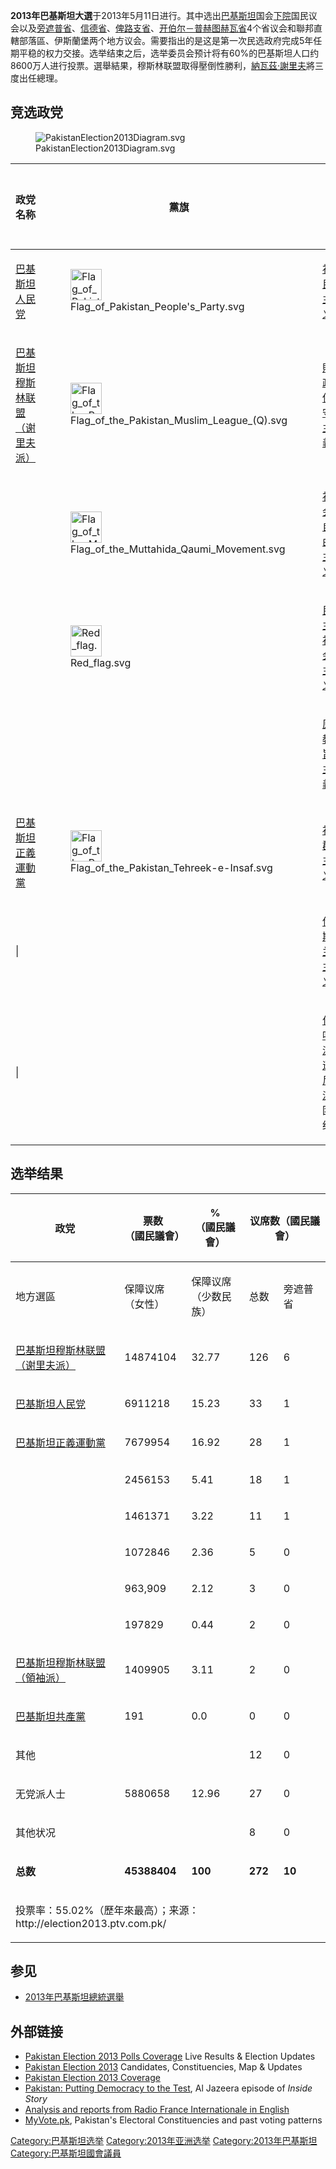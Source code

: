 {{Infobox Election
| election_name = 2013年巴基斯坦大選
| country = 巴基斯坦
| type = 议会
| ongoing = no
| previous_election = 2008年巴基斯坦國會選舉
| previous_year = 2008
| next_election = 2018年巴基斯坦大選
| next_year = 2018
| seats_for_election = [[国民议会_(巴基斯坦)|国民议会]]所有342个议席，172个执政所需多数
| majority_seats= 172
| election_date = 2013年5月11日
| title = [[巴基斯坦总理|总理]]
| posttitle = [[巴基斯坦总理|总理]]
| before_election = 米爾汗·哈薩·霍索
| before_party = 无党派人士
| after_election = [[納瓦茲·謝里夫|納瓦茲·謝里夫]]
| after_party = 巴基斯坦穆斯林联盟（谢里夫派）
<!-- 巴基斯坦穆斯林联盟（谢里夫派） -->
|image1          = [[File:Nawazshariflondon_(cropped).jpg|120px]]
|leader1         = [[納瓦茲·謝里夫|納瓦茲·謝里夫]]
|leader_since1   = 1988年11月16日
|party1          = [[巴基斯坦穆斯林联盟（谢里夫派）|巴基斯坦穆斯林联盟（谢里夫派）]]
|color1          = 008000
|leaders_seat1   = 拉合尔
| seats1 = 166
| seat_change1 = {{increase}} 77
| popular_vote1 = 14,874,104
| percentage1 = 32.77%

<!-- 巴基斯坦人民黨 -->
|image2          = [[File:Makhdoom_Amin_Faheem_-_Horasis_Global_Arab_Business_Meeting_2012.jpg|120px]]
|leader2         = 阿明·法希姆
|leader_since2   =  2007年12月30日
|party2          = [[巴基斯坦人民黨|巴基斯坦人民黨]]
|color2          = FF0000
|leaders_seat2   = 拉尔卡纳
|last_election2  = 
| popular_vote2   = 6,911,218
| percentage2     = 15.32%
| seats2          = 42<!-- Not 42. Do not change to this. This is from the Electoral Commission's results -->
| seat_change2    = {{decrease}} 78
| swing2          =

<!-- 巴基斯坦正義運動黨 -->
|image3          = [[File:Imran_Khan.jpg|100px]]
|leader3         = [[伊姆蘭·罕|伊姆蘭·罕]]
|leader_since3   = 1996年4月25日
|party3          = [[巴基斯坦正義運動黨|巴基斯坦正義運動黨]]
|color3          = 000
|leaders_seat3   = 米安瓦利
|last_election3  = 
| popular_vote3  = 7,679,954
| percentage3    = 16.92%
|seats3          = 35
|seat_change3    = {{increase}} 35
|swing3          = 4545
}}

'''2013年巴基斯坦大選'''于2013年5月11日进行。其中选出[[巴基斯坦|巴基斯坦]]国会[[下議院|下院]]国民议会以及[[旁遮普省|旁遮普省]]、[[信德省|信德省]]、[[俾路支省|俾路支省]]、[[开伯尔－普赫图赫瓦省|开伯尔－普赫图赫瓦省]]4个省议会和聯邦直轄部落區、伊斯蘭堡两个地方议会。需要指出的是这是第一次民选政府完成5年任期平稳的权力交接。选举结束之后，选举委员会预计将有60%的巴基斯坦人口约8600万人进行投票。選舉結果，穆斯林联盟取得壓倒性勝利，[[納瓦茲·謝里夫|納瓦茲·謝里夫]]將三度出任總理。

==竞选政党==

[[File:PakistanElection2013Diagram.svg|thumb]]
{| class="wikitable"
|-
! 政党名称!! 黨旗!! 意识形态!! 政治光谱
|-
| [[巴基斯坦人民党|巴基斯坦人民党]]||[[File:Flag_of_Pakistan_People's_Party.svg|50px]] || [[社会民主主义|社民主义]]||  [[中间偏左|中间偏左]]
|-
| [[巴基斯坦穆斯林联盟（谢里夫派）|巴基斯坦穆斯林联盟（谢里夫派）]]||[[File:Flag_of_the_Pakistan_Muslim_League_(Q).svg|50px]] || [[財政保守主義|財政保守主義]]|| [[中间偏右|中间偏右]]
|-
|{{link-en|統一民族運動黨 (巴基斯坦)|Muttahida Qaumi Movement|统一民族运动党}}||[[File:Flag_of_the_Muttahida_Qaumi_Movement.svg|50px]] || [[社会自由主义|社会自由主义]]|| 中间偏左
|-
| {{link-en|人民民族黨 (巴基斯坦)|Awami National Party|人民民族黨}}||[[File:Red_flag.svg|50px]] || [[民主社会主义|民主社会主义]]|| [[左翼|左翼]]
|-
| {{link-en|原教旨政黨聯盟|Muttahida Majlis-e-Amal}}|| || [[原教旨主義|原教旨主義]]|| [[极右派|极右派]]
|-
| [[巴基斯坦正義運動黨|巴基斯坦正義運動黨]]||[[File:Flag_of_the_Pakistan_Tehreek-e-Insaf.svg|50px]] || [[社群主义|社群主义]]|| 中间派
|-
| |{{link-en|伊斯蘭大會黨|Jamaat-e-Islami}}|| || [[伊斯兰主义|伊斯兰主义]]|| 中间偏右
|-
| |{{link-en|伊斯蘭團結黨|Majlis Wahdat-e-Muslimeen}}|| || [[什叶派|什叶派]]-[[逊尼派|逊尼派]]团结 || 中间派
|}

==选举结果==
{|class="wikitable sortable" style=text-align:right
!rowspan=2|政党
!rowspan=2|票数<br />（國民議會）
!rowspan=2|%<br />（國民議會）
!colspan=4|议席数（國民議會）
!colspan=4|議席數（省議會）
|-
!地方選區
!保障议席<br />（女性）
!保障议席<br />（少数民族）
!总数
!旁遮普省
!信德省
!俾路支省
!开伯尔－普赫图赫瓦省
|-
|align=left| [[巴基斯坦穆斯林联盟（谢里夫派）|巴基斯坦穆斯林联盟（谢里夫派）]]
|14874104
|32.77
|126
|6
|34
|166
|214
|4
|8
|12

|-
|align=left|[[巴基斯坦人民党|巴基斯坦人民党]]
|6911218
|15.23
|33
|1
|8
|42
|6
|69
|0
|3

|-
|align=left|[[巴基斯坦正義運動黨|巴基斯坦正義運動黨]]
|7679954
|16.92
|28
|1
|6
|35
|24
|3
|1
|39

|-
|align=left|{{link-en|統一民族運動黨 (巴基斯坦)|Muttahida Qaumi Movement|统一民族运动党}}
|2456153
|5.41
|18
|1
|4
|23
|0
|34
|0
|0

|-
|align=left|{{link-en|伊斯蘭神學者協會|Jamiat Ulema-e-Islam (F)}}
|1461371
|3.22
|11
|1
|3
|15
|0
|0
|0
|13

|-
|align=left|{{link-en|巴基斯坦穆斯林聯盟（機能團體派）|Pakistan Muslim League (F)}}
|1072846
|2.36
|5
|0
|1
|6
|0
|6
|0
|0

|-
|align=left|{{link-en|伊斯蘭大會黨|Jamaat-e-Islami}}
|963,909
|2.12
|3
|0
|1
|3
|1
|0
|0
|7

|-
|align=left|{{link-en|全國人民黨|National Peoples Party}}
|197829
|0.44
|2
|0
|1
|3
|0
|2
|0
|0

|-
|align=left|[[巴基斯坦穆斯林联盟（领袖派）|巴基斯坦穆斯林联盟（領袖派）]]
|1409905
|3.11
|2
|0
|0
|2
|7
|0
|2
|0

|-
|align=left|[[巴基斯坦共產黨|巴基斯坦共產黨]]
|191
|0.0
|0
|0
|0
|0
|0
|0
|0
|0

|-
|align=left|其他
|
|
|12
|0
|1
|12
|0
|0
|22
|16

|-
|align=left|无党派人士
|5880658
|12.96
|27
|0
|1
|27
|39
|6
|7
|14

|-
|align=left|其他状况
|
|
|8
|0
|1
|9
|10
|14
|7
|0

|-
|align=left|'''总数'''
|'''45388404'''
|'''100'''
|'''272'''
|'''10'''
|'''60'''
|'''342'''
|'''297'''
|'''130'''
|'''51'''
|'''99'''
|-
|colspan="11" align=left|投票率：55.02%（歷年來最高）；来源：http://election2013.ptv.com.pk/{{Wayback|url=http://election2013.ptv.com.pk/ |date=20130504074940 }}
|}

== 参见 ==
*[[2013年巴基斯坦總統選舉|2013年巴基斯坦總統選舉]]

==外部链接==
* [http://www.bashaoorpakistan.com/featured/pak-election-2013-results-live-updates/ Pakistan Election 2013 Polls Coverage]{{Wayback|url=http://www.bashaoorpakistan.com/featured/pak-election-2013-results-live-updates/ |date=20190911230230 }} Live Results & Election Updates
* [https://web.archive.org/web/20130625020950/http://www.pakistanelections.com.pk/ Pakistan Election 2013] Candidates, Constituencies, Map & Updates
* [https://web.archive.org/web/20130612191323/http://election2013.geo.tv/ Pakistan Election 2013 Coverage]
* [http://www.aljazeera.com/programmes/insidestory/2013/04/2013418123328581974.html Pakistan: Putting Democracy to the Test]{{Wayback|url=http://www.aljazeera.com/programmes/insidestory/2013/04/2013418123328581974.html |date=20200921093831 }}, Al Jazeera episode of ''Inside Story''
* [http://www.english.rfi.fr/asia-pacific/20130428-pakistan-general-elections-2013 Analysis and reports from Radio France Internationale in English]{{Wayback|url=http://www.english.rfi.fr/asia-pacific/20130428-pakistan-general-elections-2013 |date=20150918001406 }}
* [https://web.archive.org/web/20141221220017/http://www.myvote.pk/ MyVote.pk], Pakistan's Electoral Constituencies and past voting patterns

{{Pakistani elections }}
[[Category:巴基斯坦选举|Category:巴基斯坦选举]]
[[Category:2013年亚洲选举|Category:2013年亚洲选举]]
[[Category:2013年巴基斯坦|Category:2013年巴基斯坦]]
[[Category:巴基斯坦國會議員|Category:巴基斯坦國會議員]]